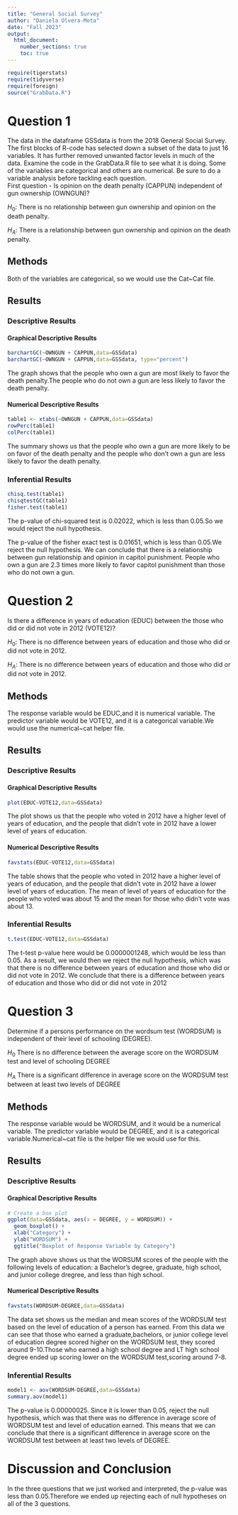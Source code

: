```yaml
---
title: "General Social Survey"
author: "Daniela Olvera-Mota"
date: "Fall 2023"
output: 
  html_document:
    number_sections: true
    toc: true
---
```



```r
require(tigerstats)
require(tidyverse)
require(foreign)
source("GrabData.R")
```




#  Question 1

<!--In this section you explain what you are trying to show.  Where did the data come from?  What is the research or other question you are trying to answer?!-->

The data in the dataframe GSSdata is from the 2018 General Social Survey. The first blocks of R-code has selected down a subset of the data to just 16 variables. It has further removed unwanted factor levels in much of the data. Examine the code in the GrabData.R file to see what it is doing. Some of the variables are categorical and others are numerical. Be sure to do a variable analysis before tackling each question.  
First question - Is opinion on the death penalty (CAPPUN) independent of gun ownership (OWNGUN)?


$H_0$: There is no relationship between gun ownership and opinion on the death penalty.

$H_A$: There is a relationship between gun ownership and opinion on the death penalty.

## Methods

<!--Decide on your methods:  use "variable analysis" or other appropriate descriptors.  Make sure to choose at least one graphical method and at least one numerical method.!-->

Both of the variables are categorical, so we would use the Cat~Cat file.

## Results

<!--Divide this section into two sub-sections:  One for your descriptive  results and one for your inferential results.!-->

### Descriptive Results

#### Graphical Descriptive Results

<!--Graphical results here.  Make sure to show your code.  Provide appropriate labels for axes, giving units if possible, and provide a good title for the graph, too.  Use the graphical results to describe the patterns if any that exist in the data as focused toward the research question!-->

```r
barchartGC(~OWNGUN + CAPPUN,data=GSSdata)
barchartGC(~OWNGUN + CAPPUN,data=GSSdata, type="percent")
```

The graph shows that the people who own a gun are most likely to favor the death penalty.The people who do not own a gun are less likely to favor the death penalty.

#### Numerical Descriptive Results

<!--Numerical results go here. Use the numerical results to describe the patterns if any that exist in the data as focused toward the research question!-->

```r
table1 <- xtabs(~OWNGUN + CAPPUN,data=GSSdata)
rowPerc(table1)
colPerc(table1)
```

The summary shows us that the people who own a gun are more likely to be on favor of the death penalty and the people who don't own a gun are less likely to favor the death penalty.

### Inferential Results

<!--State hypothesis clearly.  Make sure your discussion of the inferential test covers all the aspects that the test output produces, such as test statistic, p-value etc.  Make a decision about the null hypothesis, explain the assumptions on which the selected test/procedure was based, and why the chosen procedure satisfys the assumptions and is appropriate to answer the research question!-->

```r
chisq.test(table1)
chisqtestGC(table1)
fisher.test(table1)
```

The p-value of chi-squared test is 0.02022, which is less than 0.05.So we would reject the null hypothesis.

The p-value of the fisher exact test is 0.01651, which is less than 0.05.We reject the null hypothesis. We can conclude that there is a relationship between gun relationship and opinion in capitol punishment. People who own a gun are 2.3 times more likely to favor capitol punishment than those who do not own a gun.

#  Question 2

<!--In this section you explain what you are trying to show.  Where did the data come from?  What is the research or other question you are trying to answer?!-->

Is there a difference in years of education (EDUC) between the those who did or did not vote in 2012 (VOTE12)?

$H_0$: There is no difference between years of education and those who did or did not vote in 2012.

$H_A$: There is no difference between years of education and those who did or did not vote in 2012.

## Methods

<!--Decide on your methods:  use "variable analysis" or other appropriate descriptors.  Make sure to choose at least one graphical method and at least one numerical method.!-->

The response variable would be EDUC,and it is numerical variable. The predictor variable would be VOTE12, and it is a categorical variable.We would use the numerical~cat helper file.

## Results

<!--Divide this section into two sub-sections:  One for your descriptive  results and one for your inferential results.!-->

### Descriptive Results

#### Graphical Descriptive Results

<!--Graphical results here.  Make sure to show your code.  Provide appropriate labels for axes, giving units if possible, and provide a good title for the graph, too.  Use the graphical results to describe the patterns if any that exist in the data as focused toward the research question!-->

```r
plot(EDUC~VOTE12,data=GSSdata)
```

The plot shows us that the people who voted in 2012 have a higher level of years of education, and the people that didn't vote in 2012 have a lower level of years of education.

#### Numerical Descriptive Results

<!--Numerical results go here. Use the numerical results to describe the patterns if any that exist in the data as focused toward the research question!-->

```r
favstats(EDUC~VOTE12,data=GSSdata)
```

The table shows that the people who voted in 2012 have a higher level of years of education, and the people that didn't vote in 2012 have a lower level of years of education. The mean of level of years of education for the people who voted was about 15 and the mean for those who didn't vote was about 13.

### Inferential Results

<!--State hypothesis clearly.  Make sure your discussion of the inferential test covers all the aspects that the test output produces, such as test statistic, p-value etc.  Make a decision about the null hypothesis, explain the assumptions on which the selected test/procedure was based, and why the chosen procedure satisfys the assumptions and is appropriate to answer the research question!-->

```r
t.test(EDUC~VOTE12,data=GSSdata)
```

The t-test p-value here would be 0.0000001248, which would be less than 0.05. As a result, we would then we reject the null hypothesis, which was that there is no difference between years of education and those who did or did not vote in 2012. We conclude that there is a difference between years of education and those who did or did not vote in 2012

#  Question 3

<!--In this section you explain what you are trying to show.  Where did the data come from?  What is the research or other question you are trying to answer?!-->

Determine if a persons performance on the wordsum test (WORDSUM) is independent of their level of schooling (DEGREE).

$H_0$ There is no difference between the average score on the WORDSUM test and level of schooling DEGREE  

$H_A$ There is a significant difference in average score on the WORDSUM test between at least two levels of DEGREE

## Methods

<!--Decide on your methods:  use "variable analysis" or other appropriate descriptors.  Make sure to choose at least one graphical method and at least one numerical method.!-->

The response variable would be WORDSUM, and it would be a numerical variable. The predictor variable would be DEGREE, and it is a categorical variable.Numerical~cat file is the helper file we would use for this. 

## Results

<!--Divide this section into two sub-sections:  One for your descriptive  results and one for your inferential results.!-->

### Descriptive Results

#### Graphical Descriptive Results

<!--Graphical results here.  Make sure to show your code.  Provide appropriate labels for axes, giving units if possible, and provide a good title for the graph, too.  Use the graphical results to describe the patterns if any that exist in the data as focused toward the research question!-->

```r
# Create a box plot
ggplot(data=GSSdata, aes(x = DEGREE, y = WORDSUM)) +
  geom_boxplot() +
  xlab("Category") +
  ylab("WORDSUM") +
  ggtitle("Boxplot of Response Variable by Category")
```

The graph above shows us that the WORSUM scores of the people with the following levels of education: a Bachelor's degree, graduate, high school, and junior college dregree, and less than high school.

#### Numerical Descriptive Results

<!--Numerical results go here. Use the numerical results to describe the patterns if any that exist in the data as focused toward the research question!-->

```r
favstats(WORDSUM~DEGREE,data=GSSdata)
```
The data set shows us the median and mean scores of the WORDSUM test based on the level of education of a person has earned. From this data we can see that those who earned a graduate,bachelors, or junior college level of education degree scored higher on the WORDSUM test, they scored around 9-10.Those who earned a high school degree and LT high school degree ended up scoring lower on the WORDSUM test,scoring around 7-8.

### Inferential Results

<!--State hypothesis clearly.  Make sure your discussion of the inferential test covers all the aspects that the test output produces, such as test statistic, p-value etc.  Make a decision about the null hypothesis, explain the assumptions on which the selected test/procedure was based, and why the chosen procedure satisfys the assumptions and is appropriate to answer the research question!-->

```r
model1 <- aov(WORDSUM~DEGREE,data=GSSdata)
summary.aov(model1)
```
The p-value is 0.00000025. Since it is lower than 0.05, reject the null hypothesis, which was that there was no difference in average score of WORDSUM test and level of education earned. This means that we can conclude that there is a significant difference in average score on the WORDSUM test between at least two levels of DEGREE.

# Discussion and Conclusion

<!--Discussion and conclusion here.  If you found a relationship be sure to consider whether the relationship occurs because one of the variavbles causes the other, or whether they perhasps are related for some other reason.  Watch the chapter 6 videos from the GeorgeTown videos collection.!-->

In the three questions that we just worked and interpreted, the p-value was less than 0.05.Therefore we ended up rejecting each of null hypotheses on all of the 3 questions. 
